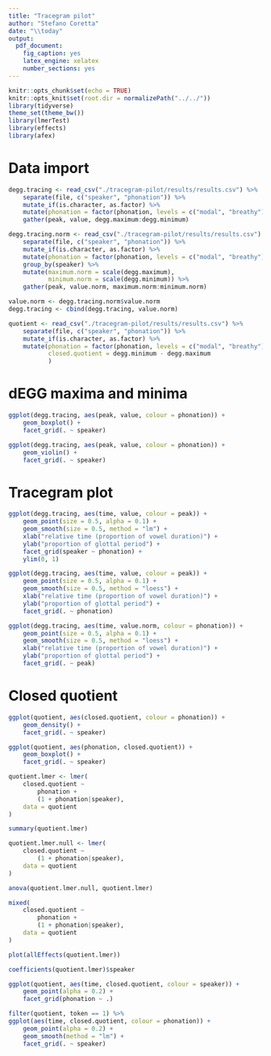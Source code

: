 ```yaml
---
title: "Tracegram pilot"
author: "Stefano Coretta"
date: "\\today"
output: 
  pdf_document: 
    fig_caption: yes
    latex_engine: xelatex
    number_sections: yes
---
```


```r
knitr::opts_chunk$set(echo = TRUE)
knitr::opts_knit$set(root.dir = normalizePath("../../"))
library(tidyverse)
theme_set(theme_bw())
library(lmerTest)
library(effects)
library(afex)
```

# Data import

```r
degg.tracing <- read_csv("./tracegram-pilot/results/results.csv") %>%
    separate(file, c("speaker", "phonation")) %>%
    mutate_if(is.character, as.factor) %>%
    mutate(phonation = factor(phonation, levels = c("modal", "breathy"))) %>%
    gather(peak, value, degg.maximum:degg.minimum)

degg.tracing.norm <- read_csv("./tracegram-pilot/results/results.csv") %>%
    separate(file, c("speaker", "phonation")) %>%
    mutate_if(is.character, as.factor) %>%
    mutate(phonation = factor(phonation, levels = c("modal", "breathy")))%>%
    group_by(speaker) %>%
    mutate(maximum.norm = scale(degg.maximum),
           minimum.norm = scale(degg.minimum)) %>%
    gather(peak, value.norm, maximum.norm:minimum.norm)

value.norm <- degg.tracing.norm$value.norm
degg.tracing <- cbind(degg.tracing, value.norm)

quotient <- read_csv("./tracegram-pilot/results/results.csv") %>%
    separate(file, c("speaker", "phonation")) %>%
    mutate_if(is.character, as.factor) %>%
    mutate(phonation = factor(phonation, levels = c("modal", "breathy")),
           closed.quotient = degg.minimum - degg.maximum
           )
```

# dEGG maxima and minima

```r
ggplot(degg.tracing, aes(peak, value, colour = phonation)) +
    geom_boxplot() +
    facet_grid(. ~ speaker)
```

```r
ggplot(degg.tracing, aes(peak, value, colour = phonation)) +
    geom_violin() +
    facet_grid(. ~ speaker)
```

# Tracegram plot

```r
ggplot(degg.tracing, aes(time, value, colour = peak)) +
    geom_point(size = 0.5, alpha = 0.1) +
    geom_smooth(size = 0.5, method = "lm") +
    xlab("relative time (proportion of vowel duration)") +
    ylab("proportion of glottal period") +
    facet_grid(speaker ~ phonation) +
    ylim(0, 1)
```

```r
ggplot(degg.tracing, aes(time, value, colour = peak)) +
    geom_point(size = 0.5, alpha = 0.1) +
    geom_smooth(size = 0.5, method = "loess") +
    xlab("relative time (proportion of vowel duration)") +
    ylab("proportion of glottal period") +
    facet_grid(. ~ phonation)
```

```r
ggplot(degg.tracing, aes(time, value.norm, colour = phonation)) +
    geom_point(size = 0.5, alpha = 0.1) +
    geom_smooth(size = 0.5, method = "loess") +
    xlab("relative time (proportion of vowel duration)") +
    ylab("proportion of glottal period") +
    facet_grid(. ~ peak)
```

# Closed quotient

```r
ggplot(quotient, aes(closed.quotient, colour = phonation)) +
    geom_density() +
    facet_grid(. ~ speaker)
```

```r
ggplot(quotient, aes(phonation, closed.quotient)) +
    geom_boxplot() +
    facet_grid(. ~ speaker)
```

```r
quotient.lmer <- lmer(
    closed.quotient ~
        phonation +
        (1 + phonation|speaker),
    data = quotient
)

summary(quotient.lmer)
```

```r
quotient.lmer.null <- lmer(
    closed.quotient ~
        (1 + phonation|speaker),
    data = quotient
)

anova(quotient.lmer.null, quotient.lmer)
```


```r
mixed(
    closed.quotient ~
        phonation +
        (1 + phonation|speaker),
    data = quotient
)
```

```r
plot(allEffects(quotient.lmer))
```

```r
coefficients(quotient.lmer)$speaker
```

```r
ggplot(quotient, aes(time, closed.quotient, colour = speaker)) +
    geom_point(alpha = 0.2) +
    facet_grid(phonation ~ .)
```

```r
filter(quotient, token == 1) %>%
ggplot(aes(time, closed.quotient, colour = phonation)) +
    geom_point(alpha = 0.2) +
    geom_smooth(method = "lm") +
    facet_grid(. ~ speaker)
```

